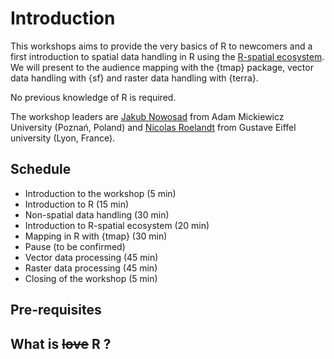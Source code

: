 # Introduction {-}

<!-- (Nicolas) Introduction to the workshop (5 min) -->

This workshops aims to provide the very basics of R to newcomers and a first 
introduction to spatial data handling in R using the [R-spatial ecosystem](https://r-spatial.org/). 
We will present to the audience mapping with the {tmap} package, vector data
handling with {sf} and raster data handling with {terra}.

No previous knowledge of R is required.

The workshop leaders are [Jakub Nowosad](https://jakubnowosad.com/) from Adam Mickiewicz University (Poznań, Poland) 
and [Nicolas Roelandt](https://roelandtn.frama.io/) from Gustave Eiffel university (Lyon, France).

## Schedule

- Introduction to the workshop (5 min)
- Introduction to R (15 min)
- Non-spatial data handling (30 min)
- Introduction to R-spatial ecosystem (20 min)
- Mapping in R with {tmap} (30 min)
- Pause (to be confirmed)
- Vector data processing (45 min)
- Raster data processing (45 min)
- Closing of the workshop (5 min)

## Pre-requisites
## What is ~~love~~ R ?
<!-- (Nicolas) Introduction to R (15 min) -->

